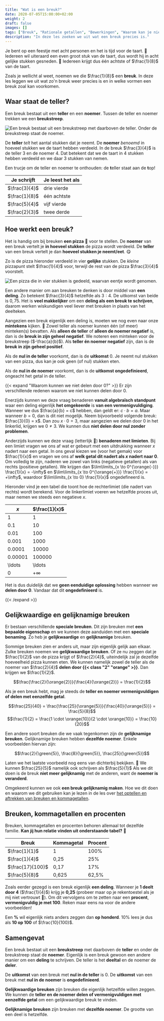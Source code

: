 ```yaml
---
title: "Wat is een breuk?"
date: 2020-07-05T15:00:00+02:00
weight: 2
draft: false
images: []
tags: ["Breuk", "Rationale getallen", "Bewerkingen", "Waarom kan je niet delen door 0?"]
description: "In deze les zoeken we uit wat een breuk precies is."
---
```

Je bent op een feestje met acht personen en het is tijd voor de taart. 🎂 Iedereen wil uiteraard een even groot
stuk van de taart, dus wordt hij in acht gelijke stukken gesneden. 🍰 Iedereen krijgt dus één achtste of $\frac{1}{8}$ van de taart.

Zoals je wellicht al weet, noemen we die $\frac{1}{8}$ een **breuk**. In deze les leggen we uit wat zo'n breuk weer precies is en in welke vormen een breuk zoal kan voorkomen.

## Waar staat de teller?

Een breuk bestaat uit een **teller** en een **noemer**. Tussen de teller en noemer trekken we een **breukstreep**.

![Een breuk bestaat uit een breukstreep met daarboven de teller. Onder de breukstreep staat de noemer.](img/terminologie.png)

De **teller** *telt* het aantal stukken dat je neemt. De **noemer** *benoemd* in hoeveel stukken we de taart hebben verdeeld. In de breuk $\frac{3}{4}$ is de teller $3$ en de noemer $4$. Dat betekent dat we de taart in $4$ stukken hebben verdeeld en we daar $3$ stukken van nemen.

Een trucje om de teller en noemer te onthouden: de **t**eller staat aan de **t**op! 

| Je schrijft       | Je leest het als               |
|-------------------|--------------------------------|
| $\frac{3}{4}$     | drie vierde |
| $\frac{1}{8}$     | één achtste |
| $\frac{5}{4}$     | vijf vierde  |
| $\frac{2}{3}$     | twee derde |

## Hoe werkt een breuk?
Het is handig om bij breuken **een pizza** 🍕 voor te stellen. De **noemer** van een breuk vertelt je **in hoeveel stukken** de pizza wordt verdeeld.
De **teller** van een breuk vertelt je dan **hoeveel stukken je neemt/eet**. 😋

Zo is de pizza hieronder verdeeld in vier **gelijke** stukken. De *kleine* pizzapunt
stelt $\frac{1}{4}$ voor, terwijl de rest van de pizza $\frac{3}{4}$ voorstelt.

![Een pizza die in vier stukken is gedeeld, waarvan eentje wordt genomen.](img/pizza.png)

Een andere manier om aan breuken te denken is door middel van **een deling**. Zo betekent $\frac{3}{4}$ hetzelfde als $3 : 4$. De uitkomst van beide is $0{,}75$. Het is **veel makkelijker** om een **deling als een breuk te schrijven**, daarom werken wiskundigen veel liever met breuken in plaats van het deelteken.

Aangezien een breuk eigenlijk een deling is, moeten we nog even naar onze **mintekens** kijken. 👀 Zowel teller als noemer kunnen één (of meer) minteken(s) bevatten. Als **alleen de teller** of **alleen de noemer negatief** is, dan is de **breuk in zijn geheel negatief**. We noteren een minteken voor de breukstreep ($-\frac{a}{b}$). Als **teller én noemer negatief** zijn, dan is de **breuk in zijn geheel positief**.

<Attention title="Een nul in de breuk">

Als de **nul in de teller** voorkomt, dan is de **uitkomst** $0$. Je neemt nul stukken van een pizza, dus kan je ook geen (of nul) stukken eten.

Als de **nul in de noemer** voorkomt, dan is de **uitkomst ongedefinieerd**, ongeacht het getal in de teller.
</Attention>

{{< expand "Waarom kunnen we niet delen door 0?" >}}
Er zijn verschillende redenen waarom we niet kunnen delen door 0.

Enerzijds kunnen we deze vraag benaderen **vanuit algebraïsch standpunt** waar een deling eigenlijk **het omgekeerde** is **van een vermenigvuldiging**. Wanneer we dus $\frac{a}{b} = c$ hebben, dan geldt er: $c \cdot b = a$. Maar wanneer $b = 0$, dan is dit niet mogelijk. Neem bijvoorbeeld volgende breuk: $\frac{3}{0} = x$. Dan zou $x \cdot 0 = 3$, maar aangezien we delen door 0 in het linkerlid, krijgen we $0 \neq 3$. We kunnen dus **niet delen door nul zonder problemen**.

Anderzijds kunnen we deze vraag (letterlijk 🥁) **benaderen met limieten**. Bij een limiet vragen we ons af wat er gebeurt met een uitdrukking wanneer $x$ nadert naar een getal. In ons geval kiezen we (voor het gemak) voor $\frac{1}{x}$ en vragen we ons af **welk getal dit nadert als $x$ nadert naar 0**. Om volledig te zijn, naderen we zowel van links (negatieve getallen) als van rechts (positieve getallen). We krijgen dan $\lim\limits_{x \to 0^{\orange{-}}} \frac{1}{x} = -\infty$ en $\lim\limits_{x \to 0^{\orange{+}}} \frac{1}{x} = +\infty$, waardoor $\lim\limits_{x \to 0} \frac{1}{x}$ ongedefineerd is. 

Hieronder vind je een tabel die toont hoe de rechterlimiet (die nadert van rechts) wordt berekend. Voor de linkerlimiet voeren we hetzelfde proces uit, maar nemen we steeds een negatieve $x$.

| $x$     | $\frac{1}{x}$     |
|---------|-------------------|
| 1       | 1                 |
| 0.1     | 10                |
| 0.01    | 100               |
| 0.001   | 1000              |
| 0.0001  | 10000             |
| 0.00001 | 100000            |
| \ldots  | \ldots            |
| 0       | $+\infty$         |

Het is dus duidelijk dat we **geen eenduidige oplossing** hebben wanneer we **delen door 0**. Vandaar dat dit **ongedefinieerd** is.

{{< /expand >}}

## Gelijkwaardige en gelijknamige breuken
Er bestaan verschillende **speciale breuken**. Dit zijn breuken met **een bepaalde eigenschap** en we kunnen deze aanduiden met een **speciale benaming**. Zo heb je **gelijkwaardige** en **gelijknamige** breuken.

Sommige breuken zien er anders uit, maar zijn eigenlijk gelijk aan elkaar. Zulke breuken noemen we **gelijkwaardige breuken**. Of ze nu zeggen dat je $\frac{1}{2}$ van de pizza krijgt of $\frac{2}{4}$, uiteindelijk zal je dezelfde hoeveelheid pizza kunnen eten. We kunnen namelijk zowel de teller als de noemer van $\frac{2}{4}$ **delen door {{< class "2" "orange" >}}**. Dan krijgen we $\frac{1}{2}$.

$$\frac{\frac{2}{\orange{2}}}{\frac{4}{\orange{2}}} = \frac{1}{2}$$

<Attention title="Handig!">

Als je een breuk hebt, mag je steeds de **teller en noemer vermenigvuldigen of delen met eenzelfde getal**.

$$\frac{25}{40} = \frac{\frac{25}{\orange{5}}}{\frac{40}{\orange{5}}} = \frac{5}{8}$$
$$\frac{1}{2} = \frac{1 \cdot \orange{10}}{2 \cdot \orange{10}} = \frac{10}{20}$$

</Attention>

Een andere soort breuken die we vaak tegenkomen zijn de **gelijknamige breuken**. Gelijknamige breuken hebben **dezelfde noemer**. Enkele voorbeelden hiervan zijn:

$$\frac{2}{\green{5}}, \frac{8}{\green{5}}, \frac{25}{\green{5}}$$

Laten we het laatste voorbeeld nog eens van dichterbij bekijken. 🔎 We kunnen $\frac{25}{5}$ namelijk ook schrijven als $\frac{5}{1}$ <Mute text="of simpelweg als 5."/> Als we dit doen is de breuk **niet meer gelijknamig** met de anderen, want de **noemer is veranderd**. 

Omgekeerd kunnen we ook **een breuk gelijknamig maken**. Hoe we dit doen en waarom we dit gebruiken kan je lezen in de les over [het optellen en aftrekken van breuken en kommagetallen](../optellen_aftrekken).

## Breuken, kommagetallen en procenten
Breuken, kommagetallen <Mute text="of decimale vormen"/> en procenten behoren allemaal tot dezelfde familie. **Kan jij hun relatie vinden uit onderstaande tabel?** 🧐

| Breuk            | Kommagetal | Procent |
|------------------|------------|---------|
| $\frac{1}{1}$    | 1          | 100%    |
| $\frac{1}{4}$    | 0,25       | 25%     |
| $\frac{17}{100}$ | 0,17       | 17%     |
| $\frac{5}{8}$    | 0,625      | 62,5%   |

Zoals eerder gezegd is een breuk eigenlijk **een deling**. Wanneer je **1 deelt door 4** ($\frac{1}{4}$) krijg je **0,25** (probeer maar op je rekentoestel als je mij niet vertrouwt 🤨). Om dit vervolgens om te zetten naar een **procent**, **vermenigvuldig je met 100**. Reken maar eens na voor de andere voorbeelden!

Een **%** wil eigenlijk niets anders zeggen dan **op honderd**. 10% lees je dus als **10 op 100** of $\frac{10}{100}$.

## Samengevat
<Attention title="Wat is een breuk?">

Een breuk bestaat uit een **breukstreep** met daarboven de **teller** en onder de breukstreep staat de **noemer**. Eigenlijk is een breuk gewoon een andere manier om een **deling** te schrijven. De teller is het **deeltal** en de noemer de **deler**.

De **uitkomst** van een breuk met **nul in de teller** is $0$. De **uitkomst** van een breuk met **nul in de noemer** is **ongedefinieerd**.
</Attention>

<Attention title="Soorten breuken">

**Gelijkwaardige breuken** zijn breuken die eigenlijk hetzelfde willen zeggen. We kunnen de **teller en de noemer delen of vermenigvuldigen met eenzelfde getal** om een gelijkwaardige breuk te vinden.

**Gelijknamige breuken** zijn breuken met **dezelfde noemer**. De grootte van een deel is hetzelfde.
</Attention>
